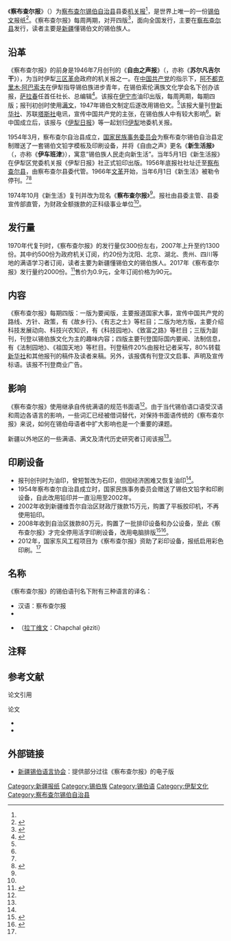 {{Contains Xibe text}}
{{Infobox Newspaper
| name                = 察布查尔报
| logo                = 
| image               = Cbceb.jpg
| caption             = 2015年11月18日《察布查尔报》头版
| type                = 每周两期
| format              = 8开，四版对开
| owners              = 
| publisher           = 察布查尔报社
| editor              = 
| chiefeditor         = 何春生<ref name="xinhua"/>
| assoceditor         = 
| staff               = 
| foundation          = 1946年7月
| ceased publication  = 
| political           = 
| language            = [[锡伯语|锡伯语]]
| price               = 单份0.9元，全年订阅90元（2017年）
| headquarters        = {{CHN}}[[新疆|新疆]][[察布查尔县|察布查尔县]][[察布查尔镇|察布查尔镇]]查鲁盖东街58号
| circulation         = 2000（2017年）
| ISSN                = 
| website             = 无
}}
{{sib|s=ᠴᠠᠪᠴᠠᠯ<br>ᠰᡝᠷᡣᡞᠨ|v=cabcal serkin|a=qabqal serkin|p=chabchal serkin}}
《'''察布查尔报'''》（{{lang-sjo|ᠴᠠᠪᠴᠠᠯ<br>ᠰᡝᠷᡣᡞᠨ|a=qabqal serkin|p=chabchal serkin}}）为[[察布查尔锡伯自治县|察布查尔锡伯自治县]]县委[[机关报|机关报]]<ref name="homeland"/>，是世界上唯一的一份[[锡伯文|锡伯文]]报纸{{RefTag|name=锡伯文《察布查尔报》的现状分析及发展对策|{{harvnb|王飞}}}}<ref name="yangguang">{{Cite web|url=http://2015yxjmpx.cnr.cn/2013gcbc/pic/201308/t20130809_513269431.shtml|title=探访全国唯一的锡伯文报纸——《察布查尔报》|archiveurl=https://web.archive.org/web/20160624055433/http://2015yxjmpx.cnr.cn/2013gcbc/pic/201308/t20130809_513269431.shtml|archivedate=2016-06-24|publisher=中国广播网|access-date=2017-06-09|dead-url=no}}</ref>。《察布查尔报》每周两期，对开四版<ref name="70年">{{Cite web |url=http://www.ylxw.com.cn/2016/1020/57584.shtml |title=《察布查尔报》创刊70年记：一份报纸，记录着一个民族的发展 |publisher=伊犁晚报 |accessdate=2017-06-09 |archiveurl=https://archive.is/20170616052901/http://www.ylxw.com.cn/2016/1020/57584.shtml |archivedate=2017-06-16 |deadurl=yes }}</ref>，面向全国发行，主要在[[察布查尔锡伯自治县|察布查尔县]]发行，读者主要是[[新疆维吾尔自治区|新疆]]懂锡伯文的锡伯族人{{RefTag|name=新疆锡伯族新闻事业发展现状|{{harvnb|张莉}}}}。

==沿革==
《察布查尔报》的前身是1946年7月创刊的《'''自由之声报'''》（{{lang-sjo|ᠰᡠᠯᡫᠠᠨ<br>ᡪᡞᠯᡤᠠᠨ|a=sulfan jilgan}}，亦称《'''苏尔凡吉尔干'''》），为当时伊犁[[三区革命|三区革命]]政府的机关报之一。在[[中国共产党|中国共产党]]的指示下，[[阿不都克里木·阿巴索夫|阿不都克里木·阿巴索夫]]在伊犁指导锡伯族进步青年，在锡伯索伦满族文化学会名下创办该报，[[萨拉春|萨拉春]]任首任社长{{RefTag|name=锡伯文《察布查尔报》的现状分析及发展对策}}、总编辑<ref>{{cite web|title=锡伯营领队大臣：萨拉春|url=http://www.xjsibe.com/rwk_content.asp?id=315|website=新疆锡伯语言学会网|publisher=新疆锡伯语言学会|accessdate=2017-06-16}}{{Dead link|date=2018年7月 |bot=InternetArchiveBot |fix-attempted=no }}</ref>。该报在[[伊宁市|伊宁市]]油印出版，每周两期，每期四版；报刊初创时使用[[满文|满文]]，1947年锡伯文制定后遂改用锡伯文。<ref name="xinhua"/>该报大量刊登[[新华社|新华社]]、苏联[[塔斯社|塔斯社]]电讯，宣传中国共产党的主张，在锡伯族人中有较大影响<ref name="70年"/>。新中国成立后，该报与《[[伊犁日报|伊犁日报]]》等一起划归[[伊犁|伊犁]]地委机关报{{RefTag|name=新疆锡伯族新闻事业发展现状}}。

1954年3月，察布查尔自治县成立，[[中华人民共和国国家民族事务委员会|国家民族事务委员会]]为察布查尔锡伯自治县定制赠送了一套锡伯文铅字模板及印刷设备，并将《自由之声》更名《'''新生活报'''》（{{lang-sjo|ᡞᠴᡝ<br>ᠪᠠᠨᡪᡞᠨ|a=iqe banjin}}，亦称《'''伊车班津'''》），寓意“锡伯族人民走向新生活”。当年5月1日《新生活报》在伊犁区党委机关报《伊犁日报》社正式铅印出版。1956年底报社社址迁至[[察布查尔县|察布查尔县]]，由察布查尔县委代管。1966年[[文革|文革]]开始，当年6月1日《新生活》被勒令停刊。{{RefTag|name=新疆锡伯族新闻事业发展现状}}{{RefTag|name=锡伯文《察布查尔报》的现状分析及发展对策}}<ref name="xinhua"/><ref name="homeland">{{Cite web |url=http://news.ts.cn/content/2007-06/06/content_1961623.htm |title=《察布查尔报》——锡伯人纸上的精神家园 |archiveurl=https://archive.is/20170617153203/http://news.ts.cn/content/2007-06/06/content_1961623.htm |archivedate=2017-06-17 |publisher=伊犁晚报 |date=2007-06-06 |deadurl=yes |access-date=2017-06-17 }}</ref>

1974年10月《新生活》复刊并改为现名《'''察布查尔报'''》{{RefTag|name=新疆锡伯族新闻事业发展现状}}<ref name="xinhua"/>。报社由县委主管、县委宣传部直管，为财政全额拨款的正科级事业单位<ref name="70年"/>。

==发行量==
1970年代复刊时，《察布查尔报》的发行量仅300份左右，2007年上升至约1300份。其中约500份为政府机关订阅，约20份为沈阳、北京、湖北、贵州、四川等地的满语学习者订阅，读者主要为新疆懂锡伯文的锡伯族人{{RefTag|name=新疆锡伯族新闻事业发展现状}}。2017年《察布查尔报》发行量约2000份。<ref name="xinhua">{{Cite web |title=世界仅有的锡伯文报纸《察布查尔报》已有70多年历史 |url=http://www.xj.xinhuanet.com/2017-06/15/c_1121147314.htm |date=2017-06-15 |accessdate=2017-06-16 |publisher=新疆经济报 |archiveurl=https://archive.is/20170616053115/http://www.xj.xinhuanet.com/2017-06/15/c_1121147314.htm |archivedate=2017-06-16 |deadurl=yes }}</ref>售价为0.9元，全年订阅价格为90元。

==内容==
《察布查尔报》每期四版：一版为要闻版，主要报道国家大事，宣传中国共产党的路线、方针、政策，有《故乡行》、《有志之士》等栏目；二版为地方版，主要介绍科技发展动向、科技兴农知识，有《科技园地》、《致富之路》等栏目；三版为副刊，刊登以锡伯族文化为主的趣味内容；四版主要刊登国际国内要闻、法制信息，有《法制园地》、《祖国天地》等栏目。刊登稿件20%由报社记者采写，80%转载[[新华社|新华社]]和其他报刊的稿件及读者来稿{{noteTag|name=读者来稿|1=读者来稿有[[维吾尔语|维吾尔语]]、[[哈萨克语|哈萨克语]]、[[汉语|汉语]]、[[锡伯语|锡伯语]]，大部分为汉文写成{{RefTag|name=锡伯文《察布查尔报》的现状分析及发展对策}}，报社译为锡伯文后发表{{RefTag|name=新疆锡伯族新闻事业发展现状}}}}。另外，该报偶有刊登汉文启事、声明{{RefTag|name=新疆锡伯族新闻事业发展现状}}及宣传标语{{noteTag|name=书写方向|1=按锡伯文书写方向自左向右竖排，而非汉文习惯的自右向左竖排，如<ref>{{Cite web|url=http://www.xjsibe.com/zxzx_content.asp?id=1660|title=《察布查尔报》（7月29日锡汉合璧网络测试版）|date=2015-07-29|accessdate=2017-06-16|publisher=新疆锡伯语言学会}}{{Dead link|date=2018年8月 |bot=InternetArchiveBot |fix-attempted=yes }}</ref><ref>{{Cite web|url=http://www.xjsibe.com/zxzx_content.asp?id=1662|title=《察布查尔报》（8月7日锡汉合璧网络测试版）|date=2015-08-07|accessdate=2017-06-16|publisher=新疆锡伯语言学会}}{{Dead link|date=2018年8月 |bot=InternetArchiveBot |fix-attempted=yes }}</ref>}}。该报不刊登商业广告。
==影响==
《察布查尔报》使用继承自传统满语的规范书面语<ref name="homeland"/>。由于当代锡伯语口语受汉语和周边各语言的影响，一些词汇已经被借词替代，对保持书面语传统的《察布查尔报》来说，如何在锡伯母语者中扩大影响也是一个重要的课题。

新疆以外地区的一些满语、满文及清代历史研究者订阅该报{{RefTag|name=新疆锡伯族新闻事业发展现状}}{{RefTag|name=锡伯文《察布查尔报》的现状分析及发展对策}}<ref name="homeland"/>。

==印刷设备==
*报刊创刊时为油印，曾短暂改为石印，但因经济困难又恢复油印<ref name="yangguang"/>。
*1954年察布查尔自治县成立时，国家民族事务委员会赠送了锡伯文铅字和印刷设备，自此改用铅印并一直沿用至2002年{{RefTag|name=锡伯文《察布查尔报》的现状分析及发展对策}}。
*2002年收到新疆维吾尔自治区财政厅拨款15万元，购置了平板胶印机，不再使用铅印{{RefTag|name=锡伯文《察布查尔报》的现状分析及发展对策}}。
*2008年收到自治区拨款80万元，购置了一批排印设备和办公设备，至此《察布查尔报》才完全停用活字印刷设备，改用电脑排版<ref>{{Cite web |archiveurl=https://archive.is/20170617150355/http://www.vrpinglun.com/a/gndt/qyyx/20080721/6930.html |archivedate=2017-06-17 |url=http://www.vrpinglun.com/a/gndt/qyyx/20080721/6930.html |title=新印刷设备为新疆《察布查尔报》添翼 |publisher=天山网 |date=2008-07-21 |deadurl=yes |access-date=2017-06-17 }}</ref><ref name="tunggiya">{{Cite web |url=http://www.nsfc.gov.cn/publish/portal0/tab88/info3167.htm |title=让少数民族出版告别铅与火 |publisher=科学时报 |archiveurl=https://archive.is/20170617152531/http://www.nsfc.gov.cn/publish/portal0/tab88/info3167.htm |archivedate=2017-06-17 |date=2008-11-17 |deadurl=yes |access-date=2017-06-17 }}</ref>。
*2012年，国家东风工程项目为《察布查尔报》资助了彩印设备，报纸启用彩色印刷。<ref name="xinhua"/>

==名称==
《察布查尔报》的锡伯语刊名下附有三种语言的译名：
*汉语：察布查尔报
*{{lang-kk|شاپشال گازەتى}}
*{{lang-ug|چاپچال گېزىتى}} （[[拉丁维文|拉丁维文]]：Chapchal gëziti）

==注释==
{{NoteFoot}}
==参考文献==
{{refbegin}}
{{Reflist}}
{{refend}}
;论文引用
{{RefFoot}}
;论文
*{{Cite book|last=张莉|title=新疆锡伯族新闻事业发展现状|publisher=《[[伊犁师范学院|伊犁师范学院]]学报（社会科学版）》2007年第1期|isbn=|pages=第44—47页|url=http://www.ilib.cn/A-QCode~yilsfxyxb200701012.html|ref=harv|access-date=2011-09-20|archive-date=2011-09-05|archive-url=https://web.archive.org/web/20110905114324/http://www.ilib.cn/A-QCode~yilsfxyxb200701012.html|dead-url=yes}}
*{{Cite book|last=王飞|title=锡伯文《察布查尔报》的现状分析及发展对策|publisher=《伊犁师范学院学报（社会科学版）》2007年第1期|isbn=|pages=第48—52页|url=http://www.ilib.cn/A-QCode~yilsfxyxb200701013.html|ref=harv}}{{dead link|date=2017年12月 |bot=InternetArchiveBot |fix-attempted=yes }}

==外部链接==
*[https://web.archive.org/web/20160331204729/http://xjsibe.com/zxzx.asp 新疆锡伯语言协会]：提供部分过往《察布查尔报》的电子版

[[Category:新疆报纸|Category:新疆报纸]]
[[Category:锡伯族|Category:锡伯族]]
[[Category:锡伯语|Category:锡伯语]]
[[Category:伊犁文化|Category:伊犁文化]]
[[Category:察布查尔锡伯自治县|Category:察布查尔锡伯自治县]]